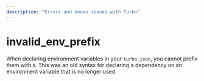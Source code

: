 ```yaml
---
description: "Errors and known issues with Turbo"
---
```


# invalid_env_prefix

When declaring environment variables in your `turbo.json`, you cannot prefix them with `$`. This
was an old syntax for declaring a dependency on an environment variable that is no longer used.
